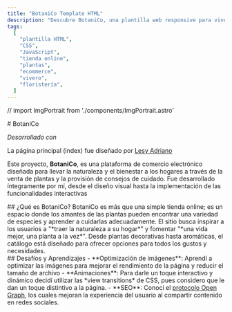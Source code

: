 ```yaml
---
title: "BotaniCo Template HTML"
description: "Descubre BotaniCo, una plantilla web responsive para viveros y tiendas de plantas, creada con HTML, CSS y JavaScript. Ideal para ecommerce botánico con diseño moderno."
tags:
  [
    "plantilla HTML",
    "CSS",
    "JavaScript",
    "tienda online",
    "plantas",
    "ecommerce",
    "vivero",
    "floristería",
  ]
---
```


// import ImgPortrait from './components/ImgPortrait.astro'

<Container>
<div class="">
# BotaniCo

<div className="flex space-x-2 mb-4">
  <GithubLink href="https://github.com/desteban/Templates/tree/main/BotaniCo" />
  <Enlace
    href="https://desteban.github.io/Templates/BotaniCo"
    texto="Preview"
    title="Botanico"
    targetBlank
  />
</div>

_Desarrollado con_

<div class="flex gap-2 mb-5 flex-wrap">
  <ChipHtml />
  <ChipCss />
  <ChipJS />
</div>

La página principal (index) fue diseñado por <a href="https://www.behance.net/lesyladriano" target="_blank">Lesy Adriano</a>

Este proyecto, **BotaniCo**, es una plataforma de comercio electrónico diseñada para llevar la naturaleza y el bienestar a los hogares a través
de la venta de plantas y la provisión de consejos de cuidado. Fue desarrollado íntegramente por mí, desde el diseño visual hasta la
implementación de las funcionalidades interactivas

</div>

<ImgLandScape
  src="/ImgProyectosPersonales/Botanico/BotaniCo.webp"
  alt="Template de BotaniCo"
  transitionName={TransitionNames.botanico}
/>

<div class="my-10">
  ## ¿Qué es BotaniCo? BotaniCo es más que una simple tienda online; es un
  espacio donde los amantes de las plantas pueden encontrar una variedad de
  especies y aprender a cuidarlas adecuadamente. El sitio busca inspirar a los
  usuarios a "*traer la naturaleza a su hogar*" y fomentar "*una vida mejor, una
  planta a la vez*". Desde plantas decorativas hasta aromáticas, el catálogo
  está diseñado para ofrecer opciones para todos los gustos y necesidades.
</div>

<div class="my-10">
## Desafíos y Aprendizajes
- **Optimización de imágenes**: Aprendí a optimizar las imágenes para mejorar el rendimiento de la página y reducir el tamaño de archivo
- **Animaciones**: Para darle un toque interactivo y dinámico decidí utilizar las *view transitions* de CSS, pues considero que le dan un
toque distintivo a la página.
- **SEO**: Conocí el <a href="https://ogp.me">protocolo Open Graph</a>, los cuales mejoran la experiencia del usuario al compartir contenido
en redes sociales.
</div>
</Container>
